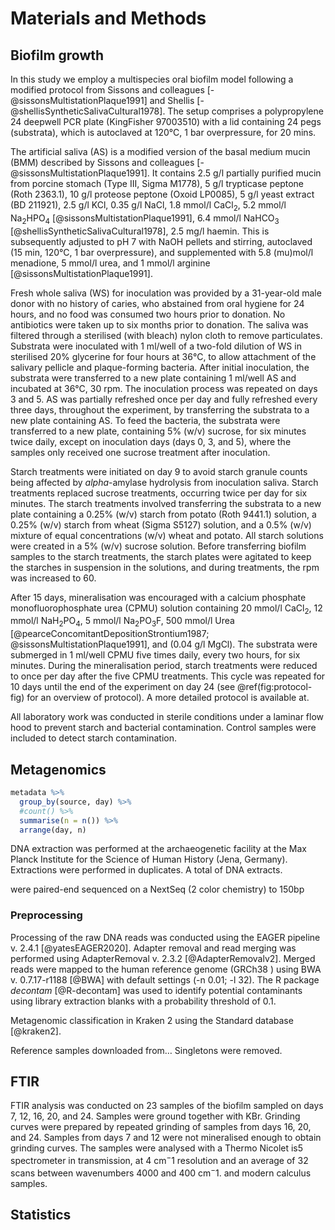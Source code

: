 # Materials and Methods

<!-- Create table for all samples and indicate which samples underwent DNA, FTIR, etc. -->

## Biofilm growth

In this study we employ a multispecies oral biofilm model following a modified
protocol from Sissons and colleagues [-@sissonsMultistationPlaque1991] and
Shellis [-@shellisSyntheticSalivaCultural1978]. The setup comprises a polypropylene 
24 deepwell PCR plate (KingFisher 97003510) with a lid containing 24 pegs (substrata), which 
is autoclaved at 120&deg;C, 1 bar overpressure, for 20 mins.
 
The artificial saliva (AS) is a modified version of the basal medium mucin (BMM)
described by Sissons and colleagues [-@sissonsMultistationPlaque1991]. 
It contains 2.5 g/l partially purified mucin from porcine stomach (Type III, Sigma M1778), 
5 g/l trypticase peptone (Roth 2363.1), 10 g/l proteose peptone (Oxoid LP0085),
5 g/l yeast extract (BD 211921), 2.5 g/l KCl, 0.35 g/l NaCl, 1.8 mmol/l CaCl~2~, 
5.2 mmol/l Na~2~HPO~4~ [@sissonsMultistationPlaque1991], 6.4 mmol/l NaHCO~3~ 
[@shellisSyntheticSalivaCultural1978], 2.5 mg/l haemin. This is subsequently 
adjusted to pH 7 with NaOH pellets and stirring, autoclaved (15 min, 120&deg;C, 
1 bar overpressure), and supplemented with 5.8 \(mu\)mol/l menadione, 5 mmol/l urea, 
and 1 mmol/l arginine [@sissonsMultistationPlaque1991].

<!-- add to protocols.io -->
Fresh whole saliva (WS) for inoculation was provided by a 31-year-old male donor 
with no history of caries, who abstained from oral hygiene for 24 hours, and no 
food was consumed two hours prior to donation. No antibiotics were taken up to six 
months prior to donation. 
The saliva was filtered through a sterilised (with bleach) nylon cloth to remove
particulates.
Substrata were inoculated with 1 ml/well of a two-fold dilution of WS in sterilised 
20% glycerine for four hours at 36&deg;C, to allow attachment of the
salivary pellicle and plaque-forming bacteria. After initial inoculation, the 
substrata were transferred to a new plate containing 1 ml/well AS and incubated 
at 36&deg;C, 30 rpm. The inoculation process was repeated on days 3 and 5. 
AS was partially refreshed once per day and fully refreshed every three days, 
throughout the experiment, by transferring the substrata to a new plate containing 
AS. To feed the bacteria, the substrata were transferred to a new plate, containing 
5% (w/v) sucrose, for six minutes twice daily, except on inoculation days 
(days 0, 3, and 5), where the samples only received one sucrose treatment after
inoculation. 

Starch treatments were initiated on day 9 to avoid starch granule counts being 
affected by $alpha$-amylase hydrolysis from inoculation saliva. 
Starch treatments replaced sucrose treatments, occurring twice per day
for six minutes. The starch treatments involved transferring the substrata to a 
new plate containing a 0.25% (w/v) starch from potato (Roth 9441.1) solution, a
0.25% (w/v) starch from wheat (Sigma S5127) solution, and a 0.5% (w/v) mixture of equal
concentrations (w/v) wheat and potato. All starch solutions were created in a 5%
(w/v) sucrose solution. Before transferring biofilm samples to the starch treatments, 
the starch plates were agitated to keep the starches in suspension in the solutions, 
and during treatments, the rpm was increased to 60.

After 15 days, mineralisation was encouraged with a 
calcium phosphate monofluorophosphate urea (CPMU) solution containing 
20 mmol/l CaCl~2~, 12 mmol/l NaH~2~PO~4~, 5 mmol/l Na~2~PO~3~F, 500 mmol/l Urea
[@pearceConcomitantDepositionStrontium1987; @sissonsMultistationPlaque1991], 
and (0.04 g/l MgCl). The substrata were submerged in 1 ml/well CPMU five times daily, 
every two hours, for six minutes. During the mineralisation period, starch treatments
were reduced to once per day after the five CPMU treatments. This cycle was repeated 
for 10 days until the end of the experiment on day 24 
(see \@ref(fig:protocol-fig) for an overview of protocol). A more detailed
protocol is available at<!-- protocols.io -->.

All laboratory work was conducted in sterile conditions under a laminar flow hood 
to prevent starch and bacterial contamination. Control samples were included to 
detect starch contamination.

## Metagenomics

```r
metadata %>%
  group_by(source, day) %>%
  #count() %>%
  summarise(n = n()) %>%
  arrange(day, n)
```


<!-- Samples sent to Jena -->
DNA extraction was performed at the archaeogenetic facility at the Max Planck 
Institute for the Science of Human History (Jena, Germany). Extractions were 
performed in duplicates<!-- ?? -->. A total of <!-- sample size --> DNA extracts.

<!-- DNA extraction details -->

were paired-end sequenced on a NextSeq (2 color chemistry) to 150bp

<!-- EAGER settings -->
### Preprocessing

Processing of the raw DNA reads was conducted using the EAGER pipeline v. 2.4.1 [@yatesEAGER2020].
Adapter removal and read merging was performed using AdapterRemoval v. 2.3.2 [@AdapterRemovalv2]. 
Merged reads were mapped to the human reference genome (GRCh38 <!--link-->)
using BWA v. 0.7.17-r1188 [@BWA] with default settings (-n 0.01; -l 32).
<!-- SAMTools-->
<!-- endorS.py-->
<!-- Kraken -->
<!-- cuperdec [@yatesOralMicrobiome2021]-->
The R package *decontam* [@R-decontam] was used to identify potential contaminants
using library extraction blanks with a probability threshold of 0.1.

Metagenomic classification in Kraken 2 using the Standard database [@kraken2].

Reference samples downloaded from... Singletons were removed.

## FTIR

<!-- FTIR specs -->
FTIR analysis was conducted on 23 samples of the biofilm sampled
on days 7, 12, 16, 20, and 24.
Samples were ground together with KBr. Grinding curves were prepared
by repeated grinding of samples from days 16, 20, and 24. Samples
from days 7 and 12 were not mineralised enough to obtain grinding
curves. The samples were analysed with a Thermo Nicolet is5 spectrometer
in transmission, at 4 cm$^-1$ resolution and an average of 32 scans
between wavenumbers 4000 and 400 cm$^-1$.
<!-- insert reference library --> and modern calculus samples.

<!-- Shira -->

## Statistics

<!-- R packages used -->